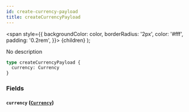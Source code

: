 ```yaml
---
id: create-currency-payload
title: createCurrencyPayload
---
```


<span
style={{
      backgroundColor: color,
      borderRadius: '2px',
      color: '#fff',
      padding: '0.2rem',
    }}>
{children}
</span>
);

No description

```graphql
type createCurrencyPayload {
  currency: Currency
}
```

### Fields

#### `currency` ([`Currency`](/v1/objects/currency))
